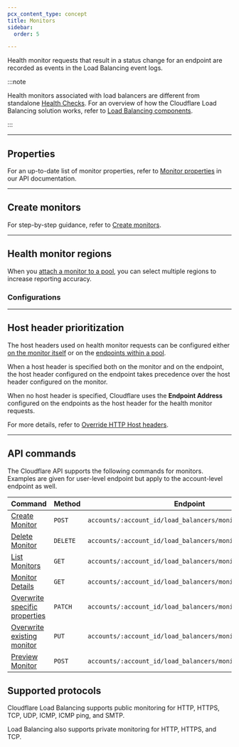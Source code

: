 ```yaml
---
pcx_content_type: concept
title: Monitors
sidebar:
  order: 5

---
```



<GlossaryDefinition term="monitor" />

<Render file="health-check-diagram" />

Health monitor requests that result in a status change for an endpoint are recorded as events in the Load Balancing event logs.

:::note


Health monitors associated with load balancers are different from standalone [Health Checks](/health-checks/). For an overview of how the Cloudflare Load Balancing solution works, refer to [Load Balancing components](/load-balancing/understand-basics/load-balancing-components/).


:::

***

## Properties

For an up-to-date list of monitor properties, refer to [Monitor properties](/api/operations/account-load-balancer-monitors-list-monitors) in our API documentation.

***

## Create monitors

For step-by-step guidance, refer to [Create monitors](/load-balancing/monitors/create-monitor/).

***

## Health monitor regions

When you [attach a monitor to a pool](/load-balancing/monitors/create-monitor/#create-a-monitor), you can select multiple regions to increase reporting accuracy.

<Render file="health-check-regions" />

### Configurations

<Render file="monitor-health-check-regions-options" />

***

## Host header prioritization

The host headers used on health monitor requests can be configured either [on the monitor itself](/load-balancing/monitors/create-monitor/) or on the [endpoints within a pool](/load-balancing/pools/create-pool/).

When a host header is specified both on the monitor and on the endpoint, the host header configured on the endpoint takes precedence over the host header configured on the monitor.

When no host header is specified, Cloudflare uses the **Endpoint Address** configured on the endpoints as the host header for the health monitor requests.

For more details, refer to [Override HTTP Host headers](/load-balancing/additional-options/override-http-host-headers/).

***

## API commands

The Cloudflare API supports the following commands for monitors. Examples are given for user-level endpoint but apply to the account-level endpoint as well.

| Command                                                                                       | Method   | Endpoint                                                   |
| --------------------------------------------------------------------------------------------- | -------- | ---------------------------------------------------------- |
| [Create Monitor](/api/operations/account-load-balancer-monitors-create-monitor)               | `POST`   | `accounts/:account_id/load_balancers/monitors`             |
| [Delete Monitor](/api/operations/account-load-balancer-monitors-delete-monitor)               | `DELETE` | `accounts/:account_id/load_balancers/monitors/:id`         |
| [List Monitors](/api/operations/account-load-balancer-monitors-list-monitors)                 | `GET`    | `accounts/:account_id/load_balancers/monitors`             |
| [Monitor Details](/api/operations/account-load-balancer-monitors-monitor-details)             | `GET`    | `accounts/:account_id/load_balancers/monitors/:id`         |
| [Overwrite specific properties](/api/operations/account-load-balancer-monitors-patch-monitor) | `PATCH`  | `accounts/:account_id/load_balancers/monitors/:id`         |
| [Overwrite existing monitor](/api/operations/account-load-balancer-monitors-update-monitor)   | `PUT`    | `accounts/:account_id/load_balancers/monitors/:id`         |
| [Preview Monitor](/api/operations/account-load-balancer-monitors-preview-monitor)             | `POST`   | `accounts/:account_id/load_balancers/monitors/:id/preview` |

## Supported protocols

Cloudflare Load Balancing supports public monitoring for HTTP, HTTPS, TCP, UDP, ICMP, ICMP ping, and SMTP.

Load Balancing also supports private monitoring for HTTP, HTTPS, and TCP.
